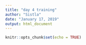 ```yaml
---
title: "day 4 training"
author: "Sistla"
date: "January 17, 2019"
output: html_document
---
```


```r
knitr::opts_chunk$set(echo = TRUE)
```

 